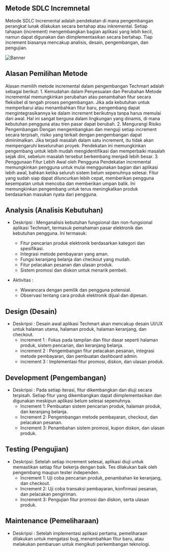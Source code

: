 
## Metode SDLC Incremnetal
Metode SDLC Incremental adalah pendekatan di mana pengembangan perangkat lunak dilakukan secara bertahap atau inkremental. Setiap tahapan (increment) mengembangkan bagian aplikasi yang lebih kecil, namun dapat digunakan dan diimplementasikan secara bertahap. Tiap increment biasanya mencakup analisis, desain, pengembangan, dan pengujian.

![Banner](/images/increment.webp)

## Alasan Pemilihan Metode
Alasan memilih metode incremental dalam pengembangan Techmart adalah sebagai berikut:
    1. Kemudahan dalam Penyesuaian dan Perubahan
       Metode incremental memungkinkan perubahan atau penambahan fitur secara fleksibel di tengah proses pengembangan. Jika ada kebutuhan untuk memperbarui atau menambahkan fitur baru, pengembang dapat mengintegrasikannya ke dalam increment berikutnya tanpa harus memulai dari awal. Hal ini sangat berguna dalam lingkungan yang dinamis, di mana kebutuhan pengguna atau tren pasar dapat berubah.
    2. Mengurangi Risiko Pengembangan
       Dengan mengembangkan dan menguji setiap increment secara terpisah, risiko yang terkait dengan pengembangan dapat diminimalkan. Jika terjadi masalah dalam satu increment, itu tidak akan mempengaruhi keseluruhan proyek. Pendekatan ini memungkinkan pengembang untuk lebih mudah mengidentifikasi dan memperbaiki masalah sejak dini, sebelum masalah tersebut berkembang menjadi lebih besar.
    3. Penggunaan Fitur Lebih Awal oleh Pengguna
       Pendekatan incremental memungkinkan pengguna untuk mulai menggunakan bagian dari aplikasi lebih awal, bahkan ketika seluruh sistem belum sepenuhnya selesai. Fitur yang sudah siap dapat diluncurkan lebih cepat, memberikan pengguna kesempatan untuk mencoba dan memberikan umpan balik. Ini memungkinkan pengembang untuk terus meningkatkan produk berdasarkan masukan nyata dari pengguna.

## Analysis (Analisis Kebutuhan)
- Deskripsi : Menganalisis kebutuhan fungsional dan non-fungsional aplikasi Techmart, termasuk pemahaman pasar elektronik dan kebutuhan pengguna. Ini termasuk:
  - Fitur pencarian produk elektronik berdasarkan kategori dan spesifikasi.
  - Integrasi metode pembayaran yang aman.
  - Fungsi keranjang belanja dan checkout yang mudah.
  - Fitur pelacakan pesanan dan ulasan produk.
  - Sistem promosi dan diskon untuk menarik pembeli.

- Aktivitas :
  - Wawancara dengan pemilik dan pengguna potensial.
  - Observasi tentang cara produk elektronik dijual dan dipesan.

## Design (Desain)
  - Deskripsi : Desain awal aplikasi Techmart akan mencakup desain UI/UX untuk halaman utama, halaman produk, halaman keranjang, dan checkout.
    - increment 1 : Fokus pada tampilan dan fitur dasar seperti halaman produk, sistem pencarian, dan keranjang belanja.
    - increment 2 : Pengembangan fitur pelacakan pesanan, integrasi metode pembayaran, dan pembuatan dashboard admin.
    - increment 3 : Implementasi fitur promosi, diskon, dan ulasan produk.

## Development (Pengembangan)
   - Deskripsi : Pada setiap iterasi, fitur dikembangkan dan diuji secara terpisah. Setiap fitur yang dikembangkan dapat diimplementasikan dan digunakan meskipun aplikasi belum selesai sepenuhnya.
     - Increment 1: Pembuatan sistem pencarian produk, halaman produk, dan keranjang belanja.
     - Increment 2: Pengembangan metode pembayaran, checkout, dan pelacakan pesanan.
     - Increment 3: Penambahan sistem promosi, kupon diskon, dan ulasan produk.

## Testing (Pengujian)
  - Deskripsi: Setelah setiap increment selesai, aplikasi diuji untuk memastikan setiap fitur bekerja dengan baik. Tes dilakukan baik oleh pengembang maupun tester independen.
    - Increment 1: Uji coba pencarian produk, penambahan ke keranjang, dan checkout.
    - Increment 2: Uji coba transaksi pembayaran, konfirmasi pesanan, dan pelacakan pengiriman.
    - Increment 3: Pengujian fitur promosi dan diskon, serta ulasan produk.

## Maintenance (Pemeliharaan)
   - Deskripsi : Setelah implementasi aplikasi pertama, pemeliharaan dilakukan untuk mengatasi bug, menambahkan fitur baru, atau melakukan pembaruan untuk mengikuti perkembangan teknologi.
